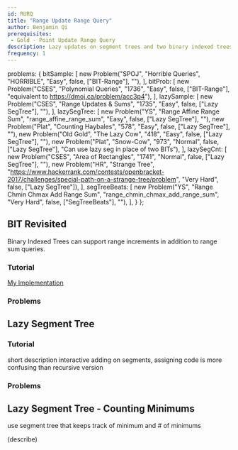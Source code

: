```yaml
---
id: RURQ
title: "Range Update Range Query"
author: Benjamin Qi
prerequisites: 
 - Gold - Point Update Range Query
description: Lazy updates on segment trees and two binary indexed trees in conjunction.
frequency: 1
---
```



  problems: {
    bitSample: [
      new Problem("SPOJ", "Horrible Queries", "HORRIBLE", "Easy", false, ["BIT-Range"], ""),
    ],
    bitProb: [
      new Problem("CSES", "Polynomial Queries", "1736", "Easy", false, ["BIT-Range"], "equivalent to https://dmoj.ca/problem/acc3p4"),
    ],
    lazySample: [
      new Problem("CSES", "Range Updates & Sums", "1735", "Easy", false, ["Lazy SegTree"], ""),
    ],
    lazySegTree: [
      new Problem("YS", "Range Affine Range Sum", "range_affine_range_sum", "Easy", false, ["Lazy SegTree"], ""),
      new Problem("Plat", "Counting Haybales", "578", "Easy", false, ["Lazy SegTree"], ""),
      new Problem("Old Gold", "The Lazy Cow", "418", "Easy", false, ["Lazy SegTree"], ""),
      new Problem("Plat", "Snow-Cow", "973", "Normal", false, ["Lazy SegTree"], "Can use lazy seg in place of two BITs"),
    ],
    lazySegCnt: [
      new Problem("CSES", "Area of Rectangles", "1741", "Normal", false, ["Lazy SegTree"], ""),
      new Problem("HR", "Strange Tree", "https://www.hackerrank.com/contests/openbracket-2017/challenges/special-path-on-a-strange-tree/problem", "Very Hard", false, ["Lazy SegTree"]),
    ],
    segTreeBeats: [
      new Problem("YS", "Range Chmin Chmax Add Range Sum", "range_chmin_chmax_add_range_sum", "Very Hard", false, ["SegTreeBeats"], ""),
    ],
  }
};

## BIT Revisited

<Problems problems={metadata.problems.bitSample} />

Binary Indexed Trees can support range increments in addition to range sum queries.

### Tutorial

<Resources>
  <Resource source="GFG" title="Range Update Point Query" url="binary-indexed-tree-range-updates-point-queries/"></Resource>
  <Resource source="GFG" title="Range Update Range Query" url="binary-indexed-tree-range-update-range-queries/"></Resource>
</Resources>

[My Implementation](https://github.com/bqi343/USACO/blob/master/Implementations/content/data-structures/1D%20Range%20Queries%20(9.2)/BITrange.h)

### Problems

<Problems problems={metadata.problems.bitProb} />

## Lazy Segment Tree

<Problems problems={metadata.problems.lazySample} />

### Tutorial

<Resources>
  <Resource source="CPH" title="28.1 - Segment Trees Revisited" starred>short description</Resource>
  <Resource source="CSA" title="Segment Trees" url="segment_trees" starred>interactive</Resource>
  <Resource source="cp-algo" title="Segment Tree" url="data_structures/segment_tree.html" starred>adding on segments, assigning</Resource>
  <Resource source="CF" title="Efficient and easy segment trees" url="blog/entry/18051">code is more confusing than recursive version</Resource>
</Resources>

### Problems

<Problems problems={metadata.problems.lazySegTree} />

## Lazy Segment Tree - Counting Minimums

use segment tree that keeps track of minimum and # of minimums

(describe)

<Problems problems={metadata.problems.lazySegCnt} />